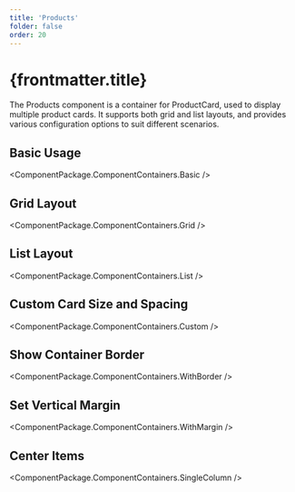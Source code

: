 ```yaml
---
title: 'Products'
folder: false
order: 20
---
```



# {frontmatter.title}

The Products component is a container for ProductCard, used to display multiple product cards. It supports both grid and list layouts, and provides various configuration options to suit different scenarios.

## Basic Usage

<ComponentPackage.ComponentContainers.Basic />

## Grid Layout

<ComponentPackage.ComponentContainers.Grid />

## List Layout

<ComponentPackage.ComponentContainers.List />

## Custom Card Size and Spacing

<ComponentPackage.ComponentContainers.Custom />

## Show Container Border

<ComponentPackage.ComponentContainers.WithBorder />

## Set Vertical Margin

<ComponentPackage.ComponentContainers.WithMargin />

## Center Items

<ComponentPackage.ComponentContainers.SingleColumn />
